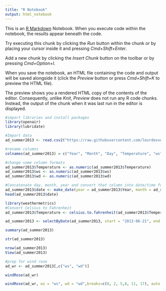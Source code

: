 ```yaml
---
title: "R Notebook"
output: html_notebook
---
```


This is an [R Markdown](http://rmarkdown.rstudio.com) Notebook. When you execute code within the notebook, the results appear beneath the code.

Try executing this chunk by clicking the *Run* button within the chunk or by placing your cursor inside it and pressing *Cmd+Shift+Enter*.

Add a new chunk by clicking the *Insert Chunk* button on the toolbar or by pressing *Cmd+Option+I*.

When you save the notebook, an HTML file containing the code and output will be saved alongside it (click the *Preview* button or press *Cmd+Shift+K* to preview the HTML file).

The preview shows you a rendered HTML copy of the contents of the editor. Consequently, unlike *Knit*, *Preview* does not run any R code chunks. Instead, the output of the chunk when it was last run in the editor is displayed.

```r
#import libraries and install packages
library(openair)
library(lubridate)
```

```r
#Import data
ad_summer2013 <- read.csv2("https://raw.githubusercontent.com/lourdesvera/Community_Air_Montoring/master/Wind_Analyses/Armourdale_10yrs.csv", header = TRUE, sep = ",", stringsAsFactors = FALSE )
```

```r
#rename columns
colnames(ad_summer2013) = c("Year", "Month", "Day", "Temperature", "ws", "wd")
```

```r
#change some column formats
ad_summer2013$Temperature <- as.numeric(ad_summer2013$Temperature)
ad_summer2013$ws <- as.numeric(ad_summer2013$ws)
ad_summer2013$wd <- as.numeric(ad_summer2013$wd)
```

```r
#Concatenate day, month, year and convert that column into date/time format
ad_summer2013$date <- make_date(year = ad_summer2013$Year, month = ad_summer2013$Month , day = ad_summer2013$Day)
head(ad_summer2013$date)
```

```r
library(weathermetrics)
#Convert Celsius to Fahrenheit
ad_summer2013$Temperature <- celsius.to.fahrenheit(ad_summer2013$Temperature, round = 2)
```

```r
ad_summer2013 <- selectByDate(ad_summer2013, start = "2013-06-21", end = "2013-09-21")
```

```r
summary(ad_summer2013)
```

```r
str(ad_summer2013)
```

```r
nrow(ad_summer2013)
View(ad_summer2013)
```

```r
#prep for wind rose
ad_wr <- ad_summer2013[,c("ws", "wd")]
```

```r
windRose(ad_wr)
```

```r
windRose(ad_wr, ws = "ws", wd = "wd",breaks=c(0, 2, 5,8, 11, 17), auto.text=FALSE, paddle=FALSE, annotate=FALSE, grid.line=5, key = list(labels = c(">0-2", ">2-5", ">5-8", ">8-11", ">11-17")), key.footer = "Summer 2013 Wind Speed Plot in Armourdale, KS (m/s)", key.position = "bottom",par.settings=list(axis.line=list(col="lightgray")), col = c("#4f4f4f", "#0a7cb9", "#f9be00", "#ff7f2f", "#d7153a"))
```
